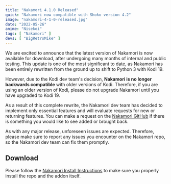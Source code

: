 ```yaml
---
title: "Nakamori 4.1.0 Released"
quick: "Nakamori now compatible with Shoko version 4.2"
image: "nakamori-4-1-0-released.jpg"
date: "2022-05-26"
anime: "Nisekoi"
tags: [ "Nakamori" ]
devs: [ "BigRetroMike" ]
---
```


We are excited to announce that the latest version of Nakamori is now available for download, after undergoing many
months of internal and public testing. This update is one of the most significant to date, as Nakamori has been entirely
rewritten from the ground up to shift to Python 3 with Kodi 19.

However, due to the Kodi dev team's decision, **Nakamori is no longer backwards compatible** with older versions of
Kodi. Therefore, if you are using an older version of Kodi, please do not upgrade Nakamori until you have upgraded to
Kodi 19.

As a result of this complete rewrite, the Nakamori dev team has decided to implement only essential features and will
evaluate requests for new or returning features. You can make a request on
the [Nakamori GitHub](https://github.com/bigretromike/nakamori) if there is something you would like to see added or
brought back.

As with any major release, unforeseen issues are expected. Therefore, please make sure to report any issues you
encounter on the Nakamori repo, so the Nakamori dev team can fix them promptly.

## Download

Please follow
the [Nakamori Install Instructions](https://shokunin.monogatari.pl/projects/nakamori/nakamori-installation/) to make
sure you properly install the repo and the addon itself.
